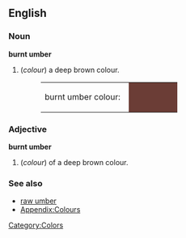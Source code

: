 ==English==

===Noun===
'''burnt umber'''
#(''colour'') a deep brown colour.
#:<table><tr><td>burnt umber colour: &nbsp;</td><td bgcolor="#6B3D36" width="80">&nbsp; </td></tr></table>

===Adjective===
'''burnt umber'''
#(''colour'') of a deep brown colour.

===See also===
*[[raw umber]]
*[[Wiktionary_Appendix:Colours|Appendix:Colours]]

[[Category:Colors]]